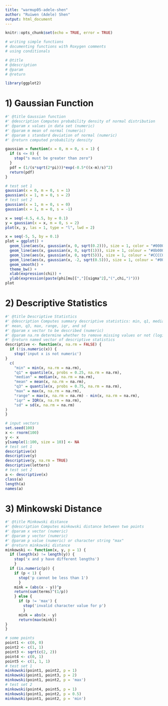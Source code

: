 ```yaml
---
title: "warmup05-adele-shen"
author: "Ruiwen (Adele) Shen"
output: html_document
---
```


```r
knitr::opts_chunk$set(echo = TRUE, error = TRUE)
```

```r
# writing simple functions
# documenting functions with Roxygen comments
# using conditionals

# @title
# @description
# @param
# @return
```

```r
library(ggplot2)
```

# 1) Gaussian Function
```r
#' @title Gaussian function
#' @description Computes probability density of normal distribution
#' @param x values in data set (numeric)
#' @param m mean of normal (numeric)
#' @param s standard deviation of normal (numeric)
#' @return computed probability density

gaussian = function(x = 0, m = 0, s = 1) {
  if (s <= 0) {
    stop("s must be greater than zero")
  }
  pdf = (1/(s*sqrt(2*pi)))*exp(-0.5*((x-m)/s)^2)
  return(pdf)
}

# test set 1
gaussian(x = 0, m = 0, s = 1)
gaussian(x = 1, m = 0, s = 2)
# test set 2
gaussian(x = 1, m = 0, s = 0)
gaussian(x = 1, m = 0, s = -1)
```

```r
x = seq(-4.5, 4.5, by = 0.1)
y = gaussian(x = x, m = 0, s = 2)
plot(x, y, las = 1, type = "l", lwd = 2)
```

```r
x = seq(-5, 5, by = 0.1)
plot = ggplot() +
  geom_line(aes(x, gaussian(x, 0, sqrt(0.2))), size = 1, color = "#000080") +
  geom_line(aes(x, gaussian(x, 0, sqrt(1))), size = 1, colour = "#8b0000") +
  geom_line(aes(x, gaussian(x, 0, sqrt(5))), size = 1, colour = "#CCCC00") +
  geom_line(aes(x, gaussian(x, -2, sqrt(0.5))), size = 1, colour = "#006400") + 
  geom_smooth() +
  theme_bw() +
  xlab(expression(chi)) +
  ylab(expression(paste(phi[mu][","][sigma^2],"(",chi,")")))
plot
```
 

# 2) Descriptive Statistics

```r
#' @title Descriptive Statistics
#' @description Computes summary descriptive statistics: min, q1, median
#' mean, q3, max, range, iqr, and sd
#' @param x vector to be described (numeric)
#' @param na.rm determine whether to remove missing values or not (logical)
#' @return named vector of descriptive statistics
descriptive <- function(x, na.rm = FALSE) {
  if (!is.numeric(x)) {
    stop('input x is not numeric')
}
  c(
    "min" = min(x, na.rm = na.rm),
    "q1" = quantile(x, probs = 0.25, na.rm = na.rm),
    "median" = median(x, na.rm = na.rm),
    "mean" = mean(x, na.rm = na.rm),
    "q3" = quantile(x, probs = 0.75, na.rm = na.rm),
    "max" = max(x, na.rm = na.rm),
    "range" = max(x, na.rm = na.rm) - min(x, na.rm = na.rm),
    "iqr" = IQR(x, na.rm = na.rm),
    "sd" = sd(x, na.rm = na.rm)
)
}
```

```r
# input vectors
set.seed(100)
x <- rnorm(100)
y <- x
y[sample(1:100, size = 10)] <- NA
# test set 1
descriptive(x)
descriptive(y)
descriptive(y, na.rm = TRUE)
descriptive(letters)
# test set 2
a <- descriptive(x)
class(a)
length(a)
names(a)
```

# 3) Minkowski Distance
```r
#' @title Minkowski distance
#' @description Computes minkowski distance between two points
#' @param x vector (numeric)
#' @param y vector (numeric)
#' @param p value (numeric) or character string "max"
#' @return minkowski distance
minkowski <- function(x, y, p = 1) {
  if (length(x) != length(y)) {
    stop('x and y have different lengths')
    }
  if (is.numeric(p)) {
    if (p < 1) {
      stop('p cannot be less than 1')
      }
    mink = (abs(x - y))^p
    return(sum(terms)^(1/p))
    } else {
      if (p != 'max') {
        stop('invalid character value for p')
        }
      mink = abs(x - y)
      return(max(mink))
}
}

# some points
point1 <- c(0, 0)
point2 <- c(1, 1)
point3 <- sqrt(c(2, 2))
point4 <- c(0, 1)
point5 <- c(1, 1, 1)
# test set 1
minkowski(point1, point2, p = 1)
minkowski(point1, point3, p = 2)
minkowski(point1, point2, p = 'max')
# test set 2
minkowski(point4, point5, p = 1)
minkowski(point1, point2, p = 0.5)
minkowski(point1, point2, p = 'min')
```













